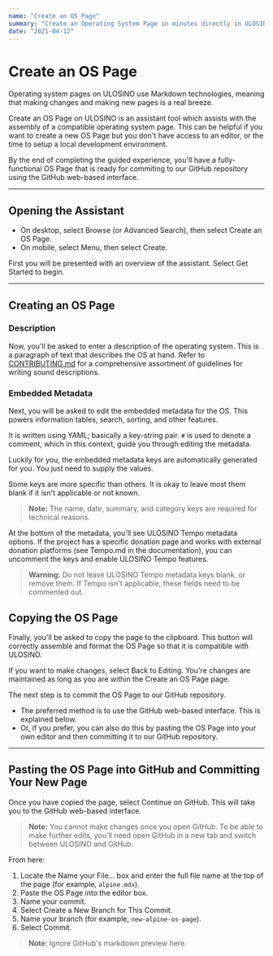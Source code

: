 ```yaml
---
name: "Create an OS Page"
summary: "Create an Operating System Page in minutes directly in ULOSINO."
date: "2021-04-12"
---
```


# Create an OS Page

Operating system pages on ULOSINO use Markdown technologies, meaning that making changes and making new pages is a real breeze.

Create an OS Page on ULOSINO is an assistant tool which assists with the assembly of a compatible operating system page. This can be helpful if you want to create a new OS Page but you don't have access to an editor, or the time to setup a local development environment.

By the end of completing the guided experience, you'll have a fully-functional OS Page that is ready for commiting to our GitHub repository using the GitHub web-based interface.

---

## Opening the Assistant

- On desktop, select Browse (or Advanced Search), then select Create an OS Page.
- On mobile, select Menu, then select Create.

First you will be presented with an overview of the assistant. Select Get Started to begin.

---

## Creating an OS Page

### Description

Now, you'll be asked to enter a description of the operating system. This is a paragraph of text that describes the OS at hand. Refer to [CONTRIBUTING.md](https://github.com/ulosino/.github/blob/main/CONTRIBUTING.md) for a comprehensive assortment of guidelines for writing sound descriptions.

### Embedded Metadata

Next, you will be asked to edit the embedded metadata for the OS. This powers information tables, search, sorting, and other features.

It is written using YAML; basically a key-string pair. `#` is used to denote a comment, which in this context, guide you through editing the metadata.

Luckily for you, the embedded metadata keys are automatically generated for you. You just need to supply the values.

Some keys are more specific than others. It is okay to leave most them blank if it isn't applicable or not known.

> **Note:** The name, date, summary, and category keys are required for technical reasons.

At the bottom of the metadata, you'll see ULOSINO Tempo metadata options. If the project has a specific donation page and works with external donation platforms (see Tempo.md in the documentation), you can uncomment the keys and enable ULOSINO Tempo features.

> **Warning:** Do not leave ULOSINO Tempo metadata keys blank, or remove them. If Tempo isn't applicable, these fields need to be commented out.

## Copying the OS Page

Finally, you'll be asked to copy the page to the clipboard. This button will correctly assemble and format the OS Page so that it is compatible with ULOSINO.

If you want to make changes, select Back to Editing. You're changes are maintained as long as you are within the Create an OS Page page.

The next step is to commit the OS Page to our GitHub repository.

- The preferred method is to use the GitHub web-based interface. This is explained below.
- Or, if you prefer, you can also do this by pasting the OS Page into your own editor and then committing it to our GitHub repository.

---

## Pasting the OS Page into GitHub and Committing Your New Page

Once you have copied the page, select Continue on GitHub. This will take you to the GitHub web-based interface.

> **Note:** You cannot make changes once you open GitHub. To be able to make further edits, you'll need open GitHub in a new tab and switch between ULOSINO and GitHub.

From here:

1. Locate the Name your File... box and enter the full file name at the top of the page (for example, `alpine.mdx`).
2. Paste the OS Page into the editor box.
3. Name your commit.
4. Select Create a New Branch for This Commit.
5. Name your branch (for example, `new-alpine-os-page`).
6. Select Commit.

> **Note**: Ignore GitHub's markdown preview here.
